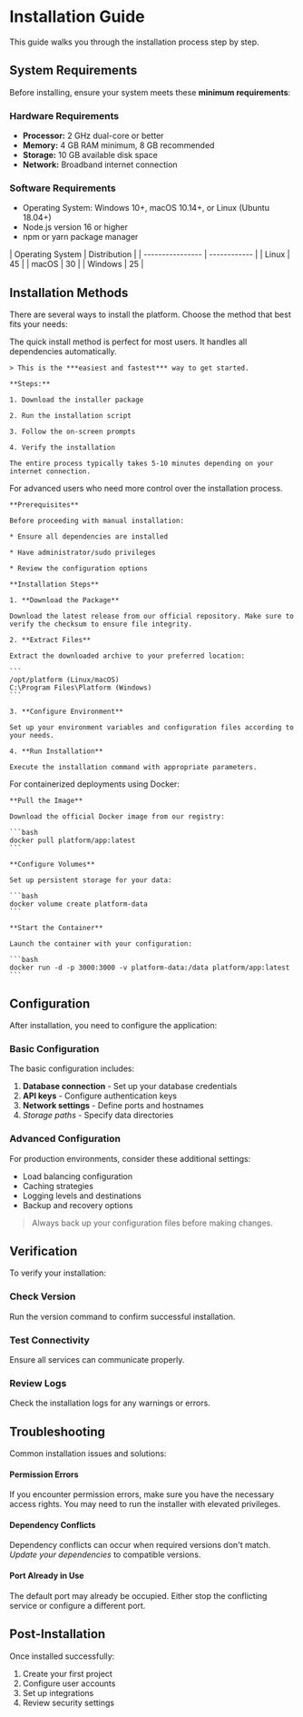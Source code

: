 # Installation Guide

This guide walks you through the installation process step by step.

## System Requirements

Before installing, ensure your system meets these **minimum requirements**:

### Hardware Requirements

* **Processor:** 2 GHz dual-core or better
* **Memory:** 4 GB RAM minimum, 8 GB recommended
* **Storage:** 10 GB available disk space
* **Network:** Broadband internet connection

### Software Requirements

* Operating System: Windows 10+, macOS 10.14+, or Linux (Ubuntu 18.04+)
* Node.js version 16 or higher
* npm or yarn package manager

<Chart type="doughnut" cutout="60%">
  | Operating System | Distribution |
  | ---------------- | ------------ |
  | Linux            | 45           |
  | macOS            | 30           |
  | Windows          | 25           |
</Chart>

## Installation Methods

There are several ways to install the platform. Choose the method that best fits your needs:

<Accordion>
  <AccordionTab header="Quick Install">
    The quick install method is perfect for most users. It handles all dependencies automatically.

    > This is the ***easiest and fastest*** way to get started.

    **Steps:**

    1. Download the installer package

    2. Run the installation script

    3. Follow the on-screen prompts

    4. Verify the installation

    The entire process typically takes 5-10 minutes depending on your internet connection.
  </AccordionTab>

  <AccordionTab header="Manual Installation">
    For advanced users who need more control over the installation process.

    **Prerequisites**

    Before proceeding with manual installation:

    * Ensure all dependencies are installed

    * Have administrator/sudo privileges

    * Review the configuration options

    **Installation Steps**

    1. **Download the Package**

    Download the latest release from our official repository. Make sure to verify the checksum to ensure file integrity.

    2. **Extract Files**

    Extract the downloaded archive to your preferred location:

    ```
    /opt/platform (Linux/macOS)
    C:\Program Files\Platform (Windows)
    ```

    3. **Configure Environment**

    Set up your environment variables and configuration files according to your needs.

    4. **Run Installation**

    Execute the installation command with appropriate parameters.
  </AccordionTab>

  <AccordionTab header="Docker Installation">
    For containerized deployments using Docker:

    **Pull the Image**

    Download the official Docker image from our registry:

    ```bash
    docker pull platform/app:latest
    ```

    **Configure Volumes**

    Set up persistent storage for your data:

    ```bash
    docker volume create platform-data
    ```

    **Start the Container**

    Launch the container with your configuration:

    ```bash
    docker run -d -p 3000:3000 -v platform-data:/data platform/app:latest
    ```
  </AccordionTab>
</Accordion>

## Configuration

After installation, you need to configure the application:

### Basic Configuration

The basic configuration includes:

1. **Database connection** - Set up your database credentials
2. **API keys** - Configure authentication keys
3. **Network settings** - Define ports and hostnames
4. *Storage paths* - Specify data directories

### Advanced Configuration

For production environments, consider these additional settings:

* Load balancing configuration
* Caching strategies
* Logging levels and destinations
* Backup and recovery options

> Always back up your configuration files before making changes.

## Verification

To verify your installation:

### Check Version

Run the version command to confirm successful installation.

### Test Connectivity

Ensure all services can communicate properly.

### Review Logs

Check the installation logs for any warnings or errors.

## Troubleshooting

Common installation issues and solutions:

#### Permission Errors

If you encounter permission errors, make sure you have the necessary access rights. You may need to run the installer with elevated privileges.

#### Dependency Conflicts

Dependency conflicts can occur when required versions don't match. *Update your dependencies* to compatible versions.

#### Port Already in Use

The default port may already be occupied. Either stop the conflicting service or configure a different port.

## Post-Installation

Once installed successfully:

1. Create your first project
2. Configure user accounts
3. Set up integrations
4. Review security settings